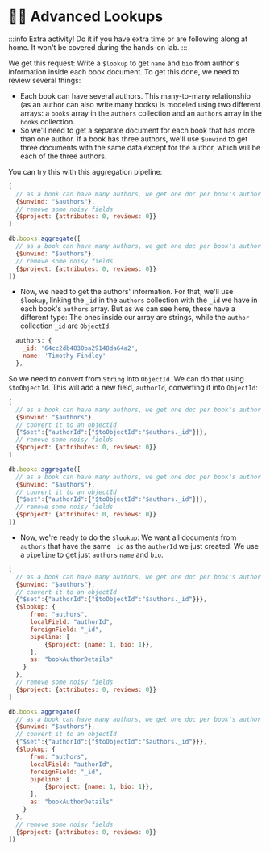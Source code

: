 
# 🦸‍♂️ Advanced Lookups

:::info
Extra activity! Do it if you have extra time or are following along at home. It won't be covered during the hands-on lab.
:::

We get this request: Write a `$lookup` to get `name` and `bio` from author's information inside each book document. To get this done, we need to review several things:

- Each book can have several authors. This many-to-many relationship (as an author can also write many books) is modeled using two different arrays: a `books` array in the `authors` collection and an `authors` array in the `books` collection.
- So we'll need to get a separate document for each book that has more than one author. If a book has three authors, we'll use `$unwind` to get three documents with the same data except for the author, which will be each of the three authors.

You can try this with this aggregation pipeline:


<Tabs groupId="aggregations">
<TabItem value="atlas" label="Atlas UI">

```js
[
  // as a book can have many authors, we get one doc per book's author
  {$unwind: "$authors"},
  // remove some noisy fields
  {$project: {attributes: 0, reviews: 0}}
]
```

</TabItem>

<TabItem value="mongodb-shell" label="MongoDB Shell">

```js
db.books.aggregate([
  // as a book can have many authors, we get one doc per book's author
  {$unwind: "$authors"},
  // remove some noisy fields
  {$project: {attributes: 0, reviews: 0}}
])
```

</TabItem>
</Tabs>

- Now, we need to get the authors' information. For that, we'll use `$lookup`, linking the `_id` in the `authors` collection with the `_id` we have in each book's `authors` array. But as we can see here, these have a different type: The ones inside our array are strings, while the `author` collection `_id` are `ObjectId`.

```js
  authors: {
    _id: '64cc2db4830ba29148da64a2',
    name: 'Timothy Findley'
  },
```

So we need to convert from `String` into `ObjectId`. We can do that using `$toObjectId`. This will add a new field, `authorId`, converting it into `ObjectId`:


<Tabs groupId="aggregations">
<TabItem value="atlas" label="Atlas UI">

```js
[
  // as a book can have many authors, we get one doc per book's author
  {$unwind: "$authors"},
  // convert it to an objectId
  {"$set":{"authorId":{"$toObjectId":"$authors._id"}}},
  // remove some noisy fields
  {$project: {attributes: 0, reviews: 0}}
]
```
</TabItem>

<TabItem value="mongodb-shell" label="MongoDB Shell">

```js
db.books.aggregate([
  // as a book can have many authors, we get one doc per book's author
  {$unwind: "$authors"},
  // convert it to an objectId
  {"$set":{"authorId":{"$toObjectId":"$authors._id"}}},
  // remove some noisy fields
  {$project: {attributes: 0, reviews: 0}}
])
```

</TabItem>
</Tabs>


- Now, we're ready to do the `$lookup`: We want all documents from `authors` that have the same `_id` as the `authorId` we just created. We use a `pipeline` to get just `authors` `name` and `bio`.

<Tabs groupId="aggregations">
<TabItem value="atlas" label="Atlas UI">

```js
[
  // as a book can have many authors, we get one doc per book's author
  {$unwind: "$authors"},
  // convert it to an objectId
  {"$set":{"authorId":{"$toObjectId":"$authors._id"}}},
  {$lookup: {
      from: "authors",
      localField: "authorId",
      foreignField: "_id",
      pipeline: [
          {$project: {name: 1, bio: 1}},
      ],
      as: "bookAuthorDetails"
    } 
  },
  // remove some noisy fields
  {$project: {attributes: 0, reviews: 0}}
]
```

</TabItem>

<TabItem value="mongodb-shell" label="MongoDB Shell">

```js
db.books.aggregate([
  // as a book can have many authors, we get one doc per book's author
  {$unwind: "$authors"},
  // convert it to an objectId
  {"$set":{"authorId":{"$toObjectId":"$authors._id"}}},
  {$lookup: {
      from: "authors",
      localField: "authorId",
      foreignField: "_id",
      pipeline: [
          {$project: {name: 1, bio: 1}},
      ],
      as: "bookAuthorDetails"
    } 
  },
  // remove some noisy fields
  {$project: {attributes: 0, reviews: 0}}
])
```

</TabItem>
</Tabs>




